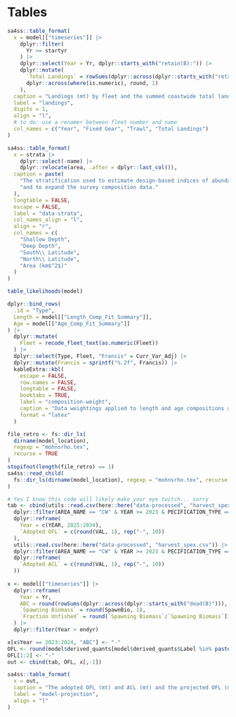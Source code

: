 \clearpage
# Tables

```r
sa4ss::table_format(
  x = model[["timeseries"]] |>
    dplyr::filter(
      Yr >= startyr
    ) |>
    dplyr::select(Year = Yr, dplyr::starts_with("retain(B):")) |>
    dplyr::mutate(
      `Total Landings` = rowSums(dplyr::across(dplyr::starts_with("retain"))),
      dplyr::across(where(is.numeric), round, 1)
    ),
  caption = "Landings (mt) by fleet and the summed coastwide total landings.",
  label = "landings",
  digits = 1,
  align = "l",
  # to do: use a renamer between fleet number and name
  col_names = c("Year", "Fixed Gear", "Trawl", "Total Landings")
)
```


```r
sa4ss::table_format(
  x = strata |>
    dplyr::select(-name) |>
    dplyr::relocate(area, .after = dplyr::last_col()),
  caption = paste(
    "The stratification used to estimate design-based indices of abundance",
    "and to expand the survey composition data."
  ),
  longtable = FALSE,
  escape = FALSE,
  label = "data-strata",
  col_names_align = "l",
  align = "r",
  col_names = c(
    "Shallow Depth",
    "Deep Depth",
    "South\\ Latitude",
    "North\\ Latitude",
    "Area (km$^2$)"
  )
)
```

\include{52tables/data-survey-n.tex}

```r
table_likelihoods(model)
```

```r
dplyr::bind_rows(
  .id = "Type",
  Length = model[["Length_Comp_Fit_Summary"]],
  Age = model[["Age_Comp_Fit_Summary"]]
) |>
  dplyr::mutate(
    Fleet = recode_fleet_text(as.numeric(Fleet))
  ) |>
  dplyr::select(Type, Fleet, "Francis" = Curr_Var_Adj) |>
  dplyr::mutate(Francis = sprintf("%.2f", Francis)) |>
  kableExtra::kbl(
    escape = FALSE,
    row.names = FALSE,
    longtable = FALSE,
    booktabs = TRUE,
    label = "composition-weight",
    caption = "Data weightings applied to length and age compositions according to the `Francis' method.",
    format = "latex"
  )
```

```r
file_retro <- fs::dir_ls(
  dirname(model_location),
  regexp = "mohnsrho.tex",
  recurse = TRUE
)
stopifnot(length(file_retro) == 1)
sa4ss::read_child(
  fs::dir_ls(dirname(model_location), regexp = "mohnsrho.tex", recurse = TRUE)
)
```

```r
# Yes I know this code will likely make your eye twitch... sorry
tab <- cbind(utils::read.csv(here::here("data-processed", "harvest_spex.csv")) |>
  dplyr::filter(AREA_NAME == "CW" & YEAR >= 2023 & PECIFICATION_TYPE == "OFL") |>
  dplyr::reframe(
    Year = c(YEAR, 2025:2034),
    `Adopted OFL` = c(round(VAL, 1), rep("-", 10))
  ),
  utils::read.csv(here::here("data-processed", "harvest_spex.csv")) |>
  dplyr::filter(AREA_NAME == "CW" & YEAR >= 2023 & PECIFICATION_TYPE == "ACL") |>
  dplyr::reframe(
    `Adopted ACL` = c(round(VAL, 1), rep("-", 10))
  ))
  
x <- model[["timeseries"]] |>
  dplyr::reframe(
    Year = Yr,
    ABC = round(rowSums(dplyr::across(dplyr::starts_with("dead(B)"))), 1),
    `Spawning Biomass` = round(SpawnBio, 1),
    `Fraction Unfished` = round(`Spawning Biomass`/`Spawning Biomass`[1],3)
  ) |>
  dplyr::filter(Year > endyr)

x[x$Year == 2023:2024, "ABC"] <- "-"
OFL <- round(model$derived_quants[model$derived_quants$Label %in% paste0("OFLCatch_", 2023:2034), "Value"], 1) 
OFL[1:2] <- "-"
out <- cbind(tab, OFL, x[,-1])

sa4ss::table_format(
  x = out,
  caption = "The adopted OFL (mt) and ACL (mt) and the projected OFL (mt), ABC (mt), spawning biomass, and fraction unfished for 2025-2034.",
  label = "model-projection",
  align = "l"
)
```
